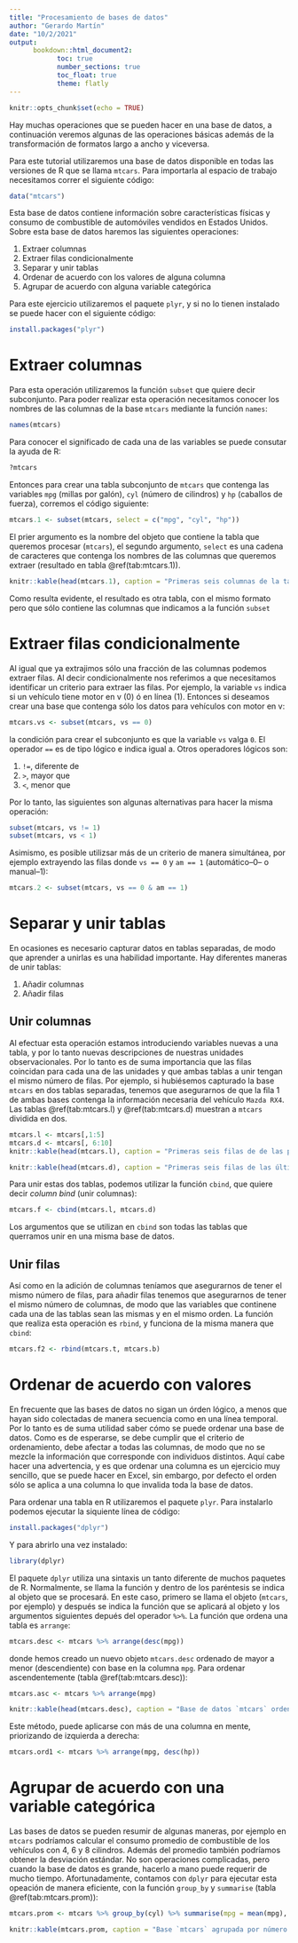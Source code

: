 ```yaml
---
title: "Procesamiento de bases de datos"
author: "Gerardo Martín"
date: "10/2/2021"
output: 
      bookdown::html_document2:
            toc: true 
            number_sections: true
            toc_float: true
            theme: flatly
---
```


```r
knitr::opts_chunk$set(echo = TRUE)
```

Hay muchas operaciones que se pueden hacer en una base de datos, a continuación veremos algunas de las operaciones básicas además de la transformación de formatos largo a ancho y viceversa.

Para este tutorial utilizaremos una base de datos disponible en todas las versiones de R que se llama `mtcars`. Para importarla al espacio de trabajo necesitamos correr el siguiente código:

```r
data("mtcars")
```

Esta base de datos contiene información sobre características físicas y consumo de combustible de automóviles vendidos en Estados Unidos. Sobre esta base de datos haremos las siguientes operaciones:

1. Extraer columnas
2. Extraer filas condicionalmente
3. Separar y unir tablas
4. Ordenar de acuerdo con los valores de alguna columna
5. Agrupar de acuerdo con alguna variable categórica

Para este ejercicio utilizaremos el paquete `plyr`, y si no lo tienen instalado se puede hacer con el siguiente código:

```r
install.packages("plyr")
```

# Extraer columnas

Para esta operación utilizaremos la función `subset` que quiere decir subconjunto. Para poder realizar esta operación necesitamos conocer los nombres de las columnas de la base `mtcars` mediante la función `names`:

```r
names(mtcars)
```

Para conocer el significado de cada una de las variables se puede consutar la ayuda de R:

```r
?mtcars
```

Entonces para crear una tabla subconjunto de `mtcars` que contenga las variables `mpg` (millas por galón), `cyl` (número de cilindros) y `hp` (caballos de fuerza), corremos el código siguiente:

```r
mtcars.1 <- subset(mtcars, select = c("mpg", "cyl", "hp"))
```

El prier argumento es la nombre del objeto que contiene la tabla que queremos procesar (`mtcars`), el segundo argumento, `select` es una cadena de caracteres que contenga los nombres de las columnas que queremos extraer (resultado en tabla \@ref(tab:mtcars.1)).

```r
knitr::kable(head(mtcars.1), caption = "Primeras seis columnas de la tabla subconjunto de `mtcars` con las columnas `mpg`, `cyl` y `hp`.")
```

Como resulta evidente, el resultado es otra tabla, con el mismo formato pero que sólo contiene las columnas que indicamos a la función `subset`

# Extraer filas condicionalmente

Al igual que ya extrajimos sólo una fracción de las columnas podemos extraer filas. Al decir condicionalmente nos referimos a que necesitamos identificar un criterio para extraer las filas. Por ejemplo, la variable `vs` indica si un vehículo tiene motor en v (0) ó en línea (1). Entonces si deseamos crear una base que contenga sólo los datos para vehículos con motor en v:

```r
mtcars.vs <- subset(mtcars, vs == 0)
```

la condición para crear el subconjunto es que la variable `vs` valga `0`. El operador `==` es de tipo lógico e indica igual a. Otros operadores lógicos son:

1. `!=`, diferente de
2. `>`, mayor que
3. `<`, menor que

Por lo tanto, las siguientes son algunas alternativas para hacer la misma operación:

```r
subset(mtcars, vs != 1)
subset(mtcars, vs < 1)
```

Asimismo, es posible utilizsar más de un criterio de manera simultánea, por ejemplo extrayendo las filas donde `vs == 0` y `am == 1` (automático--0-- o manual--1):

```r
mtcars.2 <- subset(mtcars, vs == 0 & am == 1)
```

# Separar y unir tablas

En ocasiones es necesario capturar datos en tablas separadas, de modo que aprender a unirlas es una habilidad importante. Hay diferentes maneras de unir tablas:

1. Añadir columnas
2. Añadir filas

## Unir columnas

Al efectuar esta operación estamos introduciendo variables nuevas a una tabla, y por lo tanto nuevas descripciones de nuestras unidades observacionales. Por lo tanto es de suma importancia que las filas coincidan para cada una de las unidades y que ambas tablas a unir tengan el mismo número de filas. Por ejemplo, si hubiésemos capturado la base `mtcars` en dos tablas separadas, tenemos que asegurarnos de que la fila 1 de ambas bases contenga la información necesaria del vehículo `Mazda RX4`. Las tablas \@ref(tab:mtcars.l) y \@ref(tab:mtcars.d) muestran a `mtcars` dividida en dos.

```r
mtcars.l <- mtcars[,1:5]
mtcars.d <- mtcars[, 6:10]
knitr::kable(head(mtcars.l), caption = "Primeras seis filas de de las primeras cinco columnas de `mtcars`.")
```

```r
knitr::kable(head(mtcars.d), caption = "Primeras seis filas de las últimas cinco columnas de `mtcars`.")
```

Para unir estas dos tablas, podemos utilizar la función `cbind`, que quiere decir *column bind* (unir columnas):

```r
mtcars.f <- cbind(mtcars.l, mtcars.d)
```

Los argumentos que se utilizan en `cbind` son todas las tablas que querramos unir en una misma base de datos.

## Unir filas

Así como en la adición de columnas teníamos que asegurarnos de tener el mismo número de filas, para añadir filas tenemos que asegurarnos de tener el mismo número de columnas, de modo que las variables que continene cada una de las tablas sean las mismas y en el mismo orden. La función que realiza esta operación es `rbind`, y funciona de la misma manera que `cbind`:

```r
mtcars.f2 <- rbind(mtcars.t, mtcars.b)
```

# Ordenar de acuerdo con valores

En frecuente que las bases de datos no sigan un órden lógico, a menos que hayan sido colectadas de manera secuencia como en una línea temporal. Por lo tanto es de suma utilidad saber cómo se puede ordenar una base de datos. Como es de esperarse, se debe cumplir que el criterio de ordenamiento, debe afectar a todas las columnas, de modo que no se mezcle la información que corresponde con individuos distintos. Aquí cabe hacer una advertencia, y es que ordenar una columna es un ejercicio muy sencillo, que se puede hacer en Excel, sin embargo, por defecto el orden sólo se aplica a una columna lo que invalida toda la base de datos.

Para ordenar una tabla en R utilizaremos el paquete `plyr`. Para instalarlo podemos ejecutar la siquiente línea de código:

```r
install.packages("dplyr")
```

Y para abrirlo una vez instalado:

```r
library(dplyr)
```

El paquete `dplyr` utiliza una sintaxis un tanto diferente de muchos paquetes de R. Normalmente, se llama la función y dentro de los paréntesis se indica al objeto que se procesará. En este caso, primero se llama el objeto (`mtcars`, por ejemplo) y después se indica la función que se aplicará al objeto y los argumentos siguientes depués del operador `%>%`. La función que ordena una tabla es `arrange`:

```r
mtcars.desc <- mtcars %>% arrange(desc(mpg))
```

donde hemos creado un nuevo objeto `mtcars.desc` ordenado de mayor a menor (descendiente) con base en la columna `mpg`. Para ordenar ascendentemente (tabla \@ref(tab:mtcars.desc)):

```r
mtcars.asc <- mtcars %>% arrange(mpg)
```

```r
knitr::kable(head(mtcars.desc), caption = "Base de datos `mtcars` ordenada con base en la columna `mpg` de mayor a menor.")
```

Este método, puede aplicarse con más de una columna en mente, priorizando de izquierda a derecha:

```r
mtcars.ord1 <- mtcars %>% arrange(mpg, desc(hp))
```

# Agrupar de acuerdo con una variable categórica

Las bases de datos se pueden resumir de algunas maneras, por ejemplo en `mtcars` podríamos calcular el consumo promedio de combustible de los vehículos con 4, 6 y 8 cilindros. Además del promedio también podríamos obtener la desviación estándar. No son operaciones complicadas, pero cuando la base de datos es grande, hacerlo a mano puede requerir de mucho tiempo. Afortunadamente, contamos con `dplyr` para ejecutar esta opeación de manera eficiente, con la función `group_by` y `summarise` (tabla \@ref(tab:mtcars.prom)):

```r
mtcars.prom <- mtcars %>% group_by(cyl) %>% summarise(mpg = mean(mpg), hp = mean(hp))
```

```r
knitr::kable(mtcars.prom, caption = "Base `mtcars` agrupada por número de cilindros en las columnas `mpg` y `hp`.") 
```


